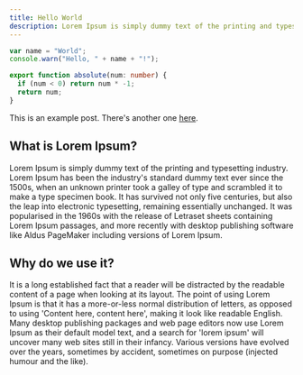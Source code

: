 ```yaml
---
title: Hello World
description: Lorem Ipsum is simply dummy text of the printing and typesetting industry. Lorem Ipsum has been the industry's standard dummy text
---
```


```ts twoslash
var name = "World";
console.warn("Hello, " + name + "!");

export function absolute(num: number) {
  if (num < 0) return num * -1;
  return num;
}
```
This is an example post. There's another one [here](/posts/example-post).
## What is Lorem Ipsum?
Lorem Ipsum is simply dummy text of the printing and typesetting industry. Lorem Ipsum has been the industry's standard dummy text ever since the 1500s, when an unknown printer took a galley of type and scrambled it to make a type specimen book. It has survived not only five centuries, but also the leap into electronic typesetting, remaining essentially unchanged. It was popularised in the 1960s with the release of Letraset sheets containing Lorem Ipsum passages, and more recently with desktop publishing software like Aldus PageMaker including versions of Lorem Ipsum.

## Why do we use it?
It is a long established fact that a reader will be distracted by the readable content of a page when looking at its layout. The point of using Lorem Ipsum is that it has a more-or-less normal distribution of letters, as opposed to using 'Content here, content here', making it look like readable English. Many desktop publishing packages and web page editors now use Lorem Ipsum as their default model text, and a search for 'lorem ipsum' will uncover many web sites still in their infancy. Various versions have evolved over the years, sometimes by accident, sometimes on purpose (injected humour and the like).
